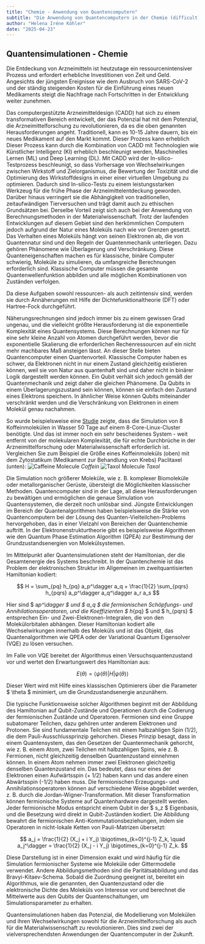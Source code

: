 ```yaml
---
title: "Chemie - Anwendung von Quantencomputern"
subtitle: "Die Anwendung von Quantencomputern in der Chemie (difficult)"
author: "Helena Iréne Köhler"
date: "2025-04-23"
---
```


## Quantensimulationen - Chemie

Die Entdeckung von Arzneimitteln ist heutzutage ein ressourcenintensiver Prozess und erfordert erhebliche Investitionen von
Zeit und Geld. Angesichts der jüngsten Ereignisse wie dem Ausbruch von SARS-CoV-2 und der ständig
steigenden Kosten für die Einführung eines neuen Medikaments steigt die Nachfrage nach Fortschritten in der
Entwicklung weiter zunehmen.

Das computergestützte Arzneimitteldesign (CADD) hat sich zu einem transformativen Bereich entwickelt, der das Potenzial hat
mit dem Potenzial, die Arzneimittelforschung zu revolutionieren, da es die oben genannten Herausforderungen angeht. Traditionell,
kann es 10-15 Jahre dauern, bis ein neues Medikament auf den Markt kommt. Dieser Prozess kann erheblich
Dieser Prozess kann durch die Kombination von CADD mit Technologien wie Künstlicher Intelligenz (KI) erheblich beschleunigt werden,
Maschinelles Lernen (ML) und Deep Learning (DL). Mit CADD wird der In-silico-Testprozess beschleunigt, so dass
Vorhersage von Wechselwirkungen zwischen Wirkstoff und Zielorganismus, die Bewertung der Toxizität und die Optimierung des Wirkstoffdesigns in einer
einer virtuellen Umgebung zu optimieren. Dadurch sind In-silico-Tests zu einem leistungsstarken Werkzeug für die frühe Phase der
Arzneimittelentdeckung geworden. Darüber hinaus verringert sie die Abhängigkeit von traditionellen, zeitaufwändigen
Tierversuchen und trägt damit auch zu ethischen Grundsätzen bei. Derselbe Vorteil zeigt sich auch bei der Anwendung von Berechnungsmethoden in der Materialwissenschaft. Trotz der laufenden Entwicklungen auf diesem Gebiet sind den herkömmlichen Computern jedoch aufgrund der Natur eines Moleküls nach wie vor Grenzen gesetzt.
Das Verhalten eines Moleküls hängt von seinen Elektronen ab, die von Quantennatur sind und den Regeln der Quantenmechanik unterliegen. Dazu gehören Phänomene wie Überlagerung und Verschränkung. Diese Quanteneigenschaften machen es für klassische, binäre Computer schwierig, Moleküle zu simulieren, da umfangreiche Berechnungen erforderlich sind.
Klassische Computer müssen die gesamte Quantenwellenfunktion abbilden und alle möglichen Kombinationen von Zuständen verfolgen.

Da diese Aufgaben sowohl ressourcen- als auch zeitintensiv sind, werden sie durch Annäherungen mit Hilfe der Dichtefunktionaltheorie (DFT) oder Hartree-Fock durchgeführt.

Näherungsrechnungen sind jedoch immer bis zu einem gewissen Grad ungenau, und die vielleicht größte Herausforderung ist die exponentielle Komplexität eines Quantensystems. Diese Berechnungen können nur für eine sehr kleine Anzahl von Atomen durchgeführt werden, bevor die exponentielle Skalierung die erforderlichen Rechenressourcen auf ein nicht mehr machbares Maß ansteigen lässt.
An dieser Stelle bieten Quantencomputer einen Quantenvorteil. Klassische Computer haben es schwer, da Elektronen nicht in nur einem Zustand gleichzeitig existieren können, weil sie von Natur aus quantenhaft sind und daher nicht in binärer Logik dargestellt werden können. Ein Qubit verhält sich jedoch gemäß der Quantenmechanik und zeigt daher die gleichen Phänomene. Da Qubits in einem Überlagerungszustand sein können, können sie einfach den Zustand eines Elektrons speichern. In ähnlicher Weise können Qubits miteinander verschränkt werden und die Verschränkung von Elektronen in einem Molekül genau nachahmen.

So wurde beispielsweise eine [Studie](https://pubmed.ncbi.nlm.nih.gov/21812485/) zeigte, dass die Simulation von 8 Koffeinmolekülen in Wasser 50 Tage auf einem 8-Core-Linux-Cluster benötigte. Und das ist immer noch ein sehr bescheidenes System - weit entfernt von der molekularen Komplexität, die für echte Durchbrüche in der Arzneimittelforschung oder Materialwissenschaft erforderlich ist. Vergleichen Sie zum Beispiel die Größe eines Koffeinmoleküls (oben) mit dem Zytostatikum (Medikament zur Behandlung von Krebs) Paclitaxel (unten):
![Caffeine Molecule](/posts/assets/entries/qchemistry/caffeinemol.png)
_Coffein_
![Taxol Molecule](/posts/assets/entries/qchemistry/taxolmol.png)
_Taxol_

Die Simulation noch größerer Moleküle, wie z. B. komplexer Biomoleküle oder metallorganischer Gerüste, übersteigt die Möglichkeiten klassischer Methoden.
Quantencomputer sind in der Lage, all diese Herausforderungen zu bewältigen und ermöglichen die genaue Simulation von Quantensystemen, die derzeit noch unlösbar sind. Jüngste Entwicklungen im Bereich der Quantenalgorithmen haben beispielsweise die Stärke von Quantencomputern bei der Lösung des Quanten-Vielteilchen-Problems hervorgehoben, das in einer Vielzahl von Bereichen der Quantenchemie auftritt. In der Elektronenstrukturtheorie gibt es beispielsweise Algorithmen wie den Quantum Phase Estimation Algorithm (QPEA) zur Bestimmung der Grundzustandsenergien von Molekülsystemen.

Im Mittelpunkt aller Quantensimulationen steht der Hamiltonian, der die Gesamtenergie des Systems beschreibt. In der Quantenchemie ist das Problem der elektronischen Struktur im Allgemeinen im zweitquantisierten Hamiltonian kodiert:

$$
H = \sum_{pq} h_{pq} a_p^\dagger a_q + \frac{1}{2} \sum_{pqrs} h_{pqrs} a_p^\dagger a_q^\dagger a_r a_s
$$

Hier sind $ a*p^\dagger $ und $ a_q $ die fermionischen Schöpfungs- und Annihilationsoperatoren, und die Koeffizienten $ h*{pq} $ und $ h\_{pqrs} $ entsprechen Ein- und Zwei-Elektronen-Integralen, die von den Molekülorbitalen abhängen. Dieser Hamiltonian kodiert alle Wechselwirkungen innerhalb des Moleküls und ist das Objekt, das Quantenalgorithmen wie QPEA oder der Variational Quantum Eigensolver (VQE) zu lösen versuchen.

Im Falle von VQE bereitet der Algorithmus einen Versuchsquantenzustand vor und wertet den Erwartungswert des Hamiltonian aus:

$$
E(\theta) = \langle\psi(\theta)| H |\psi(\theta)\rangle
$$

Dieser Wert wird mit Hilfe eines klassischen Optimierers über die Parameter $ \theta $ minimiert, um die Grundzustandsenergie anzunähern.

Die typische Funktionsweise solcher Algorithmen beginnt mit der Abbildung des Hamiltonian auf Qubit-Zustände und Operationen durch die Codierung der fermionischen Zustände und Operatoren. Fermionen sind eine Gruppe subatomarer Teilchen, dazu gehören unter anderem Elektronen und Protonen. Sie sind fundamentale Teilchen mit einem halbzahligen Spin (1/2), die dem Pauli-Ausschlussprinzip gehorchen. Dieses Prinzip besagt, dass in einem Quantensystem, das den Gesetzen der Quantenmechanik gehorcht, wie z. B. einem Atom, zwei Teilchen mit halbzahligen Spins, wie z. B. Fermionen, nicht gleichzeitig denselben Quantenzustand einnehmen können. In einem Atom nehmen immer zwei Elektronen gleichzeitig denselben Quantenzustand ein. Das bedeutet, dass nur eines der Elektronen einen Aufwärtsspin (+ 1/2) haben kann und das andere einen Abwärtsspin (-1/2) haben muss.
Die fermionischen Erzeugungs- und Annihilationsoperatoren können auf verschiedene Weise abgebildet werden, z. B. durch die Jordan-Wigner-Transformation. Mit dieser Transformation können fermionische Systeme auf Quantenhardware dargestellt werden. Jeder fermionische Modus entspricht einem Qubit in der $ s_z $ Eigenbasis, und die Besetzung wird direkt in Qubit-Zuständen kodiert. Die Abbildung bewahrt die fermionischen Anti-Kommutationsbeziehungen, indem sie Operatoren in nicht-lokale Ketten von Pauli-Matrizen übersetzt:

$$
a_j = \frac{1}{2} (X_j + i Y_j) \bigotimes_{k=0}^{j-1} Z_k, \quad
a_j^\dagger = \frac{1}{2} (X_j - i Y_j) \bigotimes_{k=0}^{j-1} Z_k.
$$

Diese Darstellung ist in einer Dimension exakt und wird häufig für die Simulation fermionischer Systeme wie Moleküle oder Gittermodelle verwendet. Andere Abbildungsmethoden sind die Paritätsabbildung und das Bravyi-Kitaev-Schema. Sobald die Zuordnung geeignet ist, bereitet ein Algorithmus, wie die genannten, den Quantenzustand oder die elektronische Dichte des Moleküls von Interesse vor und berechnet die Mittelwerte aus den Qubits der Quantenschaltungen, um Simulationsparameter zu erhalten.

Quantensimulationen haben das Potenzial, die Modellierung von Molekülen und ihren Wechselwirkungen sowohl für die Arzneimittelforschung als auch für die Materialwissenschaft zu revolutionieren. Dies sind zwei der vielversprechendsten Anwendungen der Quantencomputer in der Zukunft.
